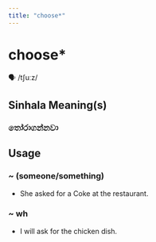 ```yaml
---
title: "choose*"
---
```


# choose*

🗣️ /tʃuːz/

## Sinhala Meaning(s)

### තෝරාගන්නවා

## Usage

### ~ (someone/something)

- She asked for a Coke at the restaurant. 


### ~ wh

- I will ask for the chicken dish.

